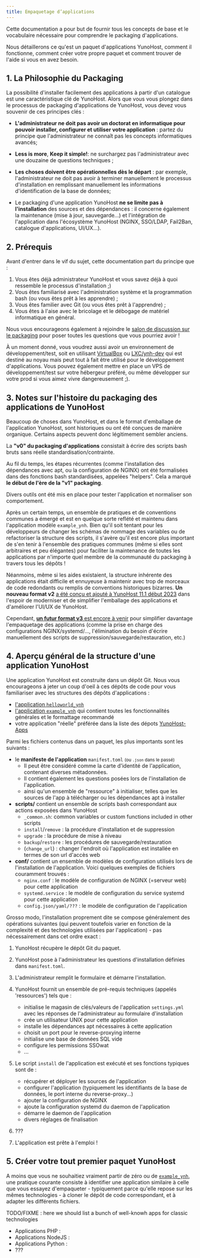 ```yaml
---
title: Empaquetage d’applications
---
```


Cette documentation a pour but de fournir tous les concepts de base et le vocabulaire nécessaire pour comprendre le packaging d'applications.

Nous détaillerons ce qu'est un paquet d'applications YunoHost, comment il fonctionne, comment créer votre propre paquet et comment trouver de l'aide si vous en avez besoin.

## 1. La Philosophie du Packaging

La possibilité d'installer facilement des applications à partir d'un catalogue est une caractéristique clé de YunoHost. Alors que vous vous plongez dans le processus de packaging d'applications de YunoHost, vous devez vous souvenir de ces principes clés :

- **L'administrateur ne doit pas avoir un doctorat en informatique pour pouvoir installer, configurer et utiliser votre application** : partez du principe que l'administrateur ne connaît pas les concepts informatiques avancés;

- **Less is more**, **Keep it simple!**: ne surchargez pas l'administrateur avec une douzaine de questions techniques ;

- **Les choses doivent être opérationnelles dès le départ** : par exemple, l'administrateur ne doit pas avoir à terminer manuellement le processus d'installation en remplissant manuellement les informations d'identification de la base de données;

- Le packaging d'une application YunoHost **ne se limite pas à l'installation** des sources et des dépendances : il concerne également la maintenance (mise à jour, sauvegarde...) et l'intégration de l'application dans l'écosystème YunoHost (NGINX, SSO/LDAP, Fail2Ban, catalogue d'applications, UI/UX...).

## 2. Prérequis

Avant d'entrer dans le vif du sujet, cette documentation part du principe que :

1. Vous êtes déjà administrateur YunoHost et vous savez déjà à quoi ressemble le processus d'installation ;)
2. Vous êtes familiarisé avec l'administration système et la programmation bash (ou vous êtes prêt à les apprendre) ;
3. Vous êtes familier avec Git (ou vous êtes prêt à l'apprendre) ;
4. Vous êtes à l'aise avec le bricolage et le débogage de matériel informatique en général.

Nous vous encourageons également à rejoindre le [salon de discussion sur le packaging](/community/chat_rooms) pour poser toutes les questions que vous pourriez avoir !

À un moment donné, vous voudrez aussi avoir un environnement de développement/test, soit en utilisant [VirtualBox](/contribute/packaging_apps/resources/packaging_apps_virtualbox) ou [LXC/ynh-dev](https://github.com/yunohost/ynh-dev) qui est destiné au noyau mais peut tout à fait être utilisé pour le développement d'applications. Vous pouvez également mettre en place un VPS de développement/test sur votre hébergeur préféré, ou même développer sur votre prod si vous aimez vivre dangereusement ;).

## 3. Notes sur l'histoire du packaging des applications de YunoHost

Beaucoup de choses dans YunoHost, et dans le format d'emballage de l'application YunoHost, sont historiques ou ont été conçues de manière organique. Certains aspects peuvent donc légitimement sembler anciens.

La **"v0" du packaging d'applications** consistait à écrire des scripts bash bruts sans réelle standardisation/contrainte.

Au fil du temps, les étapes récurrentes (comme l'installation des dépendances avec apt, ou la configuration de NGINX) ont été formalisées dans des fonctions bash standardisées, appelées "helpers". Cela a marqué **le début de l'ère de la "v1" packaging**.

Divers outils ont été mis en place pour tester l'application et normaliser son comportement.

Après un certain temps, un ensemble de pratiques et de conventions communes a émergé et est en quelque sorte reflété et maintenu dans l'application modèle `example_ynh`. Bien qu'il soit tentant pour les développeurs de changer les schémas de nommage des variables ou de refactoriser la structure des scripts, il s'avère qu'il est encore plus important de s'en tenir à l'ensemble des pratiques communes (même si elles sont arbitraires et peu élégantes) pour faciliter la maintenance de toutes les applications par n'importe quel membre de la communauté du packaging à travers tous les dépôts !

Néanmoins, même si les aides existaient, la structure inhérente des applications était difficile et ennuyeuse à maintenir avec trop de morceaux de code redondants ou remplis de conventions historiques bizarres. **Un nouveau format v2** [a été conçu et ajouté à YunoHost 11.1 début 2023](https://github.com/YunoHost/yunohost/pull/1289) dans l'espoir de moderniser et de simplifier l'emballage des applications et d'améliorer l'UI/UX de YunoHost.

Cependant, [**un futur format v3** est encore à venir](https://github.com/YunoHost/issues/issues/2136) pour simplifier davantage l'empaquetage des applications (comme la prise en charge des configurations NGINX/systemd/..., l'élimination du besoin d'écrire manuellement des scripts de suppression/sauvegarde/restauration, etc.)

## 4. Aperçu général de la structure d'une application YunoHost

Une application YunoHost est construite dans un dépôt Git. Nous vous encourageons à jeter un coup d'oeil à ces dépôts de code pour vous familiariser avec les structures des dépôts d'applications :

- [l'application `helloworld_ynh`](https://github.com/YunoHost-Apps/helloworld_ynh)
- [l'application `example_ynh`](https://github.com/YunoHost/example_ynh) qui contient toutes les fonctionnalités générales et le formattage recommandé
- votre application "réelle" préférée dans la liste des dépots [YunoHost-Apps](https://github.com/orgs/YunoHost-Apps/repositories)

Parmi les fichiers contenus dans un paquet, les plus importants sont les suivants :

- le **manifeste de l'application** `manifest.toml` <small>(ou `.json` dans le passé)</small>
  - Il peut être considéré comme la carte d'identité de l'application, contenant diverses métadonnées.
  - Il contient également les questions posées lors de l'installation de l'application.
  - ainsi qu'un ensemble de "ressource" à initialiser, telles que les sources de l'app à télécharger ou les dépendances apt à installer
- **scripts/** contient un ensemble de scripts bash correspondant aux actions exposées dans YunoHost
  - `_common.sh`: common variables or custom functions included in other scripts
  - `install`/`remove` : la procédure d'installation et de suppression
  - `upgrade` : la procédure de mise à niveau
  - `backup`/`restore` : les procédures de sauvegarde/restauration
  - (`change_url`) : changer l'endroit où l'application est installée en termes de son url d'accès web
- **conf/** contient un ensemble de modèles de configuration utilisés lors de l'installation de l'application. Voici quelques exemples de fichiers couramment trouvés :
  - `nginx.conf` : le modèle de configuration de NGINX (=serveur web) pour cette application
  - `systemd.service` : le modèle de configuration du service systemd pour cette application
  - `config.json/yaml/???` : le modèle de configuration de l'application

Grosso modo, l'installation proprement dite se compose généralement des opérations suivantes (qui peuvent toutefois varier en fonction de la complexité et des technologies utilisées par l'application) - pas nécessairement dans cet ordre exact :

1. YunoHost récupère le dépôt Git du paquet.
2. YunoHost pose à l'administrateur les questions d'installation définies dans `manifest.toml`.
3. L'administrateur remplit le formulaire et démarre l'installation.
4. YunoHost fournit un ensemble de pré-requis techniques (appelés 'ressources') tels que :

    - initialise le magasin de clés/valeurs de l'application `settings.yml` avec les réponses de l'administrateur au formulaire d'installation
    - crée un utilisateur UNIX pour cette application
    - installe les dépendances apt nécessaires à cette application
    - choisit un port pour le reverse-proxying interne
    - initialise une base de données SQL vide
    - configure les permissions SSOwat
    - ...

5. Le script `install` de l'application est exécuté et ses fonctions typiques sont de :

    - récupérer et déployer les sources de l'application
    - configurer l'application (typiquement les identifiants de la base de données, le port interne du reverse-proxy...)
    - ajouter la configuration de NGINX
    - ajoute la configuration systemd du daemon de l'application
    - démarre le daemon de l'application
    - divers réglages de finalisation

6. ???
7. L'application est prête à l'emploi !

## 5. Créer votre tout premier paquet YunoHost

A moins que vous ne souhaitiez vraiment partir de zéro ou de [`example_ynh`](https://github.com/YunoHost/example_ynh), une pratique courante consiste à identifier une application similaire à celle que vous essayez d'empaqueter - typiquement parce qu'elle repose sur les mêmes technologies - à cloner le dépôt de code correspondant, et à adapter les différents fichiers.

TODO/FIXME : here we should list a bunch of well-knowh apps for classic technologies

- Applications PHP :
- Applications NodeJS :
- Applications Python :
- ???
